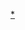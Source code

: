 {{Wikipedia category|hidden=yes|若頁面使用了[[Template:Certification_Table_Bottom|Template:Certification Table Bottom]]且含有串流媒體加實際銷量腳註，則會被自動放入此分類。這將對清理有幫助。}}

[[Category:Certification_Table_Entry使用|*]]